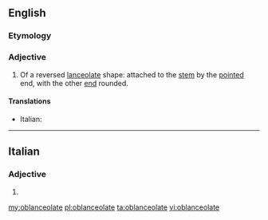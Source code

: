 ==English==

===Etymology===
{{prefix|ob|lanceolate|lang=en}}

===Adjective===
{{en-adj}}

# {{context|botany|of leaves|lang=en}} Of a reversed [[lanceolate]] shape: attached to the [[stem]] by the [[pointed]] end, with the other [[end]] rounded.

====Translations====
{{trans-top|of a reversed lanceolate shape}}
* Italian: {{t|it|oblanceolato}}
{{trans-mid}}
{{trans-bottom}}

----

==Italian==

===Adjective===
{{head|it|adjective form}}

# {{feminine plural of|oblanceolato|lang=it}}

[[my:oblanceolate]]
[[pl:oblanceolate]]
[[ta:oblanceolate]]
[[vi:oblanceolate]]